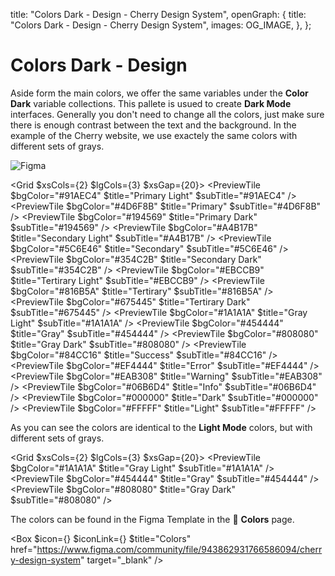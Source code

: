 
  title: "Colors Dark - Design - Cherry Design System",
  openGraph: {
    title: "Colors Dark - Design - Cherry Design System",
    images: OG_IMAGE,
  },
};

# Colors Dark - Design

Aside form the main colors, we offer the same variables under the **Color Dark** variable collections. This pallete is usued to create **Dark Mode** interfaces. Generally you don't need to change all the colors, just make sure there is enough contrast between the text and the background.
In the example of the Cherry website, we use exactely the same colors with different sets of grays.

![Figma](/variables.jpg)

<Grid $xsCols={2} $lgCols={3} $xsGap={20}>
  <PreviewTile
      $bgColor="#91AEC4"
      $title="Primary Light"
      $subTitle="#91AEC4"
  />
  <PreviewTile
      $bgColor="#4D6F8B"
      $title="Primary"
      $subTitle="#4D6F8B"
  />
  <PreviewTile
      $bgColor="#194569"
      $title="Primary Dark"
      $subTitle="#194569"
  />
  <PreviewTile
      $bgColor="#A4B17B"
      $title="Secondary Light"
      $subTitle="#A4B17B"
  />
  <PreviewTile
      $bgColor="#5C6E46"
      $title="Secondary"
      $subTitle="#5C6E46"
  />
  <PreviewTile
      $bgColor="#354C2B"
      $title="Secondary Dark"
      $subTitle="#354C2B"
  />
  <PreviewTile
      $bgColor="#EBCCB9"
      $title="Tertirary Light"
      $subTitle="#EBCCB9"
  />
  <PreviewTile
      $bgColor="#816B5A"
      $title="Tertirary"
      $subTitle="#816B5A"
  />
  <PreviewTile
      $bgColor="#675445"
      $title="Tertirary Dark"
      $subTitle="#675445"
  />
  <PreviewTile
      $bgColor="#1A1A1A"
      $title="Gray Light"
      $subTitle="#1A1A1A"
  />
  <PreviewTile
      $bgColor="#454444"
      $title="Gray"
      $subTitle="#454444"
  />
  <PreviewTile
      $bgColor="#808080"
      $title="Gray Dark"
      $subTitle="#808080"
  />
  <PreviewTile
      $bgColor="#84CC16"
      $title="Success"
      $subTitle="#84CC16"
  />
  <PreviewTile
      $bgColor="#EF4444"
      $title="Error"
      $subTitle="#EF4444"
  />
  <PreviewTile
      $bgColor="#EAB308"
      $title="Warning"
      $subTitle="#EAB308"
  />
  <PreviewTile
      $bgColor="#06B6D4"
      $title="Info"
      $subTitle="#06B6D4"
  />
  <PreviewTile
      $bgColor="#000000"
      $title="Dark"
      $subTitle="#000000"
  />
  <PreviewTile
      $bgColor="#FFFFF"
      $title="Light"
      $subTitle="#FFFFF"
  />
</Grid>

As you can see the colors are identical to the **Light Mode** colors, but with different sets of grays.

<Grid $xsCols={2} $lgCols={3} $xsGap={20}>
  <PreviewTile
      $bgColor="#1A1A1A"
      $title="Gray Light"
      $subTitle="#1A1A1A"
  />
  <PreviewTile
      $bgColor="#454444"
      $title="Gray"
      $subTitle="#454444"
  />
  <PreviewTile
      $bgColor="#808080"
      $title="Gray Dark"
      $subTitle="#808080"
  />
</Grid>

The colors can be found in the Figma Template in the 🎨 **Colors** page.

<Box
  $icon={<IconFile />}
  $iconLink={<IconFigma />}
  $title="Colors"
  href="https://www.figma.com/community/file/943862931766586094/cherry-design-system"
  target="_blank"
/>
